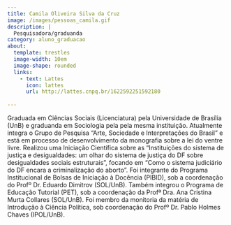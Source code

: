```yaml
---
title: Camila Oliveira Silva da Cruz
image: /images/pessoas_camila.gif
description: |
  Pesquisadora/graduanda
category: aluno_graduacao
about:
  template: trestles
  image-width: 10em
  image-shape: rounded
  links:
    - text: Lattes
      icon: lattes
      url: http://lattes.cnpq.br/1622592251592180
  
---
```


Graduada em Ciências Sociais (Licenciatura) pela Universidade de Brasília (UnB) e graduanda em Sociologia pela pela mesma instituição. Atualmente integra o Grupo de Pesquisa "Arte, Sociedade e Interpretações do Brasil" e está em processo de desenvolvimento da monografia sobre a lei do ventre livre. Realizou uma Iniciação Científica sobre as "Instituições do sistema de justiça e desigualdades: um olhar do sistema de justiça do DF sobre desigualdades sociais estruturais", focando em "Como o sistema judiciário do DF encara a criminalização do aborto". Foi integrante do Programa Institucional de Bolsas de Iniciação à Docência (PIBID), sob a coordenação do Profº Dr. Eduardo Dimitrov (SOL/UnB). Também integrou o Programa de Educação Tutorial (PET), sob a coordenação da Profª Dra. Ana Cristina Murta Collares (SOL/UnB). Foi membro da monitoria da matéria de Introdução à Ciência Política, sob coordenação do Profº Dr. Pablo Holmes Chaves (IPOL/UnB). 